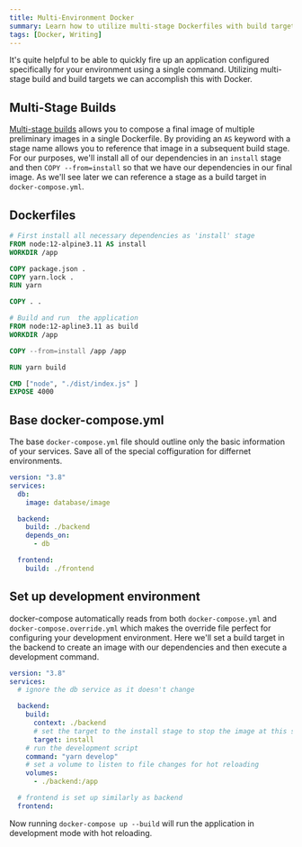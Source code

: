 ```yaml
---
title: Multi-Environment Docker
summary: Learn how to utilize multi-stage Dockerfiles with build targets to support multiple environments.
tags: [Docker, Writing]
---
```


It's quite helpful to be able to quickly fire up an application configured specifically for your environment using a single command.
Utilizing multi-stage build and build targets we can accomplish this with Docker.

## Multi-Stage Builds

[Multi-stage builds](https://docs.docker.com/develop/develop-images/multistage-build/) allows you to compose a final image of multiple preliminary images in a single Dockerfile.
By providing an `AS` keyword with a stage name allows you to reference that image in a subsequent build stage.
For our purposes, we'll install all of our dependencies in an `install` stage and then `COPY --from=install` so that we have our dependencies in our final image.
As we'll see later we can reference a stage as a build target in `docker-compose.yml`.

## Dockerfiles

```Dockerfile
# First install all necessary dependencies as 'install' stage
FROM node:12-alpine3.11 AS install
WORKDIR /app

COPY package.json .
COPY yarn.lock .
RUN yarn

COPY . .

# Build and run  the application
FROM node:12-apline3.11 as build
WORKDIR /app

COPY --from=install /app /app

RUN yarn build

CMD ["node", "./dist/index.js" ]
EXPOSE 4000
```

## Base docker-compose.yml

The base `docker-compose.yml` file should outline only the basic information of your services. Save all of the special coffiguration for differnet environments.

```yml
version: "3.8"
services:
  db:
    image: database/image

  backend:
    build: ./backend
    depends_on:
      - db

  frontend:
    build: ./frontend
```

## Set up development environment

docker-compose automatically reads from both `docker-compose.yml` and `docker-compose.override.yml` which makes the override file perfect for configuring your development environment.
Here we'll set a build target in the backend to create an image with our dependencies and then execute a development command.

```yml
version: "3.8"
services:
  # ignore the db service as it doesn't change

  backend:
    build:
      context: ./backend
      # set the target to the install stage to stop the image at this step
      target: install
    # run the development script
    command: "yarn develop"
    # set a volume to listen to file changes for hot reloading
    volumes:
      - ./backend:/app

  # frontend is set up similarly as backend
  frontend:
```

Now running `docker-compose up --build` will run the application in development mode with hot reloading.
